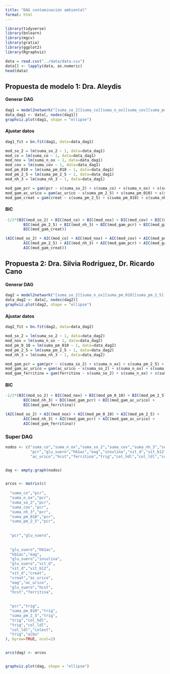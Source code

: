 ```yaml
---
title: "DAG contaminación ambiental"
format: html
---
```


```r
library(tidyverse)
library(bnlearn)
library(mgcv)
library(gratia)
library(ggplot2)
library(Rgraphviz)

data = read.csv("../data/data.csv")
data[] <- lapply(data, as.numeric)
head(data)
```

## Propuesta de modelo 1: Dra. Aleydis

#### Generar DAG

```r
dag1 = model2network("[suma_so_2][suma_co][suma_n_ox][suma_cov][suma_pm_010][suma_pm_2_5][suma_nh_3][pcr|suma_so_2:suma_co:suma_n_ox:suma_cov:suma_pm_010:suma_pm_2_5:suma_nh_3][ac_urico|suma_pm_2_5:suma_pm_010:suma_nh_3][creat|suma_pm_2_5:suma_pm_010:suma_nh_3]")
data_dag1 <- data[, nodes(dag1)]
graphviz.plot(dag1, shape = "ellipse")
```

#### Ajustar datos

```r
dag1_fit = bn.fit(dag1, data=data_dag1)

mod_so_2 = lm(suma_so_2 ~ 1, data=data_dag1)
mod_co = lm(suma_co ~ 1, data=data_dag1)
mod_nox = lm(suma_n_ox ~ 1, data=data_dag1)
mod_cov = lm(suma_cov ~ 1, data=data_dag1)
mod_pm_010 = lm(suma_pm_010 ~ 1, data=data_dag1)
mod_pm_2_5 = lm(suma_pm_2_5 ~ 1, data=data_dag1)
mod_nh_3 = lm(suma_nh_3 ~ 1, data=data_dag1)

mod_gam_pcr = gam(pcr ~ s(suma_so_2) + s(suma_co) + s(suma_n_ox) + s(suma_cov) + s(suma_pm_2_5) + s(suma_pm_010) + s(suma_nh_3), data=data_dag1, method="REML")
mod_gam_ac_urico = gam(ac_urico ~ s(suma_pm_2_5) + s(suma_pm_010) + s(suma_nh_3), data=data_dag1, method="REML")
mod_gam_creat = gam(creat ~ s(suma_pm_2_5) + s(suma_pm_010) + s(suma_nh_3), data=data_dag1, method="REML")
```

#### BIC

```r
-1/2*(BIC(mod_so_2) + BIC(mod_co) + BIC(mod_nox) + BIC(mod_cov) + BIC(mod_pm_010) +
        BIC(mod_pm_2_5) + BIC(mod_nh_3) + BIC(mod_gam_pcr) + BIC(mod_gam_ac_urico) +
        BIC(mod_gam_creat))
```
```r
(AIC(mod_so_2) + AIC(mod_co) + AIC(mod_nox) + AIC(mod_cov) + AIC(mod_pm_010) +
        AIC(mod_pm_2_5) + AIC(mod_nh_3) + AIC(mod_gam_pcr) + AIC(mod_gam_ac_urico) +
        AIC(mod_gam_creat))
```

## Propuesta 2: Dra. Silvia Rodríguez, Dr. Ricardo Cano

#### Generar DAG

```r
dag2 = model2network("[suma_so_2][suma_n_ox][suma_pm_010][suma_pm_2_5][suma_nh_3][edad][pcr|suma_so_2:suma_n_ox:suma_pm_010:suma_pm_2_5:suma_nh_3:edad][ac_urico|suma_so_2:suma_n_ox:suma_pm_010:suma_pm_2_5:suma_nh_3:edad][ferritina|suma_so_2:suma_n_ox:suma_pm_010:suma_pm_2_5:suma_nh_3:edad]")
data_dag2 <- data[, nodes(dag2)]
graphviz.plot(dag2, shape = "ellipse")
```

#### Ajustar datos

```r
dag2_fit = bn.fit(dag2, data=data_dag2)

mod_so_2 = lm(suma_so_2 ~ 1, data=data_dag2)
mod_nox = lm(suma_n_ox ~ 1, data=data_dag2)
mod_pm_0_10 = lm(suma_pm_010 ~ 1, data=data_dag2)
mod_pm_2_5 = lm(suma_pm_2_5 ~ 1, data=data_dag2)
mod_nh_3 = lm(suma_nh_3 ~ 1, data=data_dag2)

mod_gam_pcr = gam(pcr ~ s(suma_so_2) + s(suma_n_ox) + s(suma_pm_2_5) + s(suma_pm_010) + s(suma_nh_3), data=data, method="REML")
mod_gam_ac_urico = gam(ac_urico ~ s(suma_so_2) + s(suma_n_ox) + s(suma_pm_2_5) + s(suma_pm_010) + s(suma_nh_3), data=data_dag2, method="REML")
mod_gam_ferritina = gam(ferritina ~ s(suma_so_2) + s(suma_n_ox) + s(suma_pm_2_5) + s(suma_pm_010) + s(suma_nh_3), data=data_dag2, method="REML")
```

#### BIC

```r
-1/2*(BIC(mod_so_2) + BIC(mod_nox) + BIC(mod_pm_0_10) + BIC(mod_pm_2_5) +
        BIC(mod_nh_3) + BIC(mod_gam_pcr) + BIC(mod_gam_ac_urico) +
        BIC(mod_gam_ferritina))
```

```r
(AIC(mod_so_2) + AIC(mod_nox) + AIC(mod_pm_0_10) + AIC(mod_pm_2_5) +
        AIC(mod_nh_3) + AIC(mod_gam_pcr) + AIC(mod_gam_ac_urico) +
        AIC(mod_gam_ferritina))
```


### Super DAG
```r
nodos <- c("suma_co","suma_n_ox","suma_so_2","suma_cov","suma_nh_3","suma_pm_010","suma_pm_2_5",
           "pcr","glu_suero","hb1ac","eag","insulina","vit_d","vit_b12","creat",
           "ac_urico","hcst","ferritina","trig","col_hdl","col_ldl","colest","albu")


dag <- empty.graph(nodos)


arcos <- matrix(c(
  
  "suma_co","pcr",
  "suma_n_ox","pcr",
  "suma_so_2","pcr",
  "suma_cov","pcr",
  "suma_nh_3","pcr",
  "suma_pm_010","pcr",
  "suma_pm_2_5","pcr",
  
  
  "pcr","glu_suero",
  
  
  "glu_suero","hb1ac",
  "hb1ac","eag",
  "glu_suero","insulina",
  "glu_suero","vit_d",
  "vit_d","vit_b12",
  "vit_d","creat",
  "creat","ac_urico",
  "eag","ac_urico",
  "glu_suero","hcst",
  "hcst","ferritina",
  
  
  "pcr","trig",
  "suma_pm_010","trig",
  "suma_pm_2_5","trig",
  "trig","col_hdl",
  "trig","col_ldl",
  "col_ldl","colest",
  "trig","albu"
), byrow=TRUE, ncol=2)


arcs(dag) <- arcos


graphviz.plot(dag, shape = "ellipse")
```